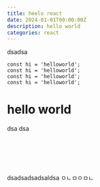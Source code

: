 ```yaml
---
title: heelo react
date: 2024-01-01T00:00:00Z
description: hello world
categories: react
---
```


dsadsa

```tsx
const hi = 'helloworld';
const hi = 'helloworld';
const hi = 'helloworld';
const hi = 'helloworld';
```

# hello world

dsa
dsa

<br />
<br />
<br />
<br />

dsadsadsadsaldsa
ㅇㄴㅁㅇㅁㄴ
